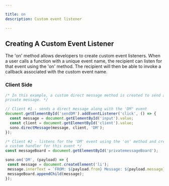 ```yaml
---

title: on
description: Custom event listener

---
```


## Creating A Custom Event Listener
The 'on' method allows developers to create custom event listeners.
When a user calls a function with a unique event name, the recipient can listen for that event using the 'on' method.
The recipient will then be able to invoke a callback associated with the custom event name.

### Client Side
```ts lineNumbers=true
/* In this example, a custom direct message method is created to send a 
private message. */

// Client #1 - sends a direct message along with the 'DM" event
document.getElementById('sendDM').addEventListener('click', () => {
  const message = document.getElementById('input').value;
  const client = document.getElementById('client').value;
  sono.directMessage(message, client, 'DM');
});

/* Client #2 - listens for the 'DM' event using the 'on' method and creates 
a custom handler for this event */
const messageBoard = document.getElementById('privatemessageBoard');

sono.on('DM', (payload) => {
 const message = document.createElement('li');
 message.innerText = `FROM: ${payload.from} Message: ${payload.message}`;
 messageBoard.appendChild(message);
});

```